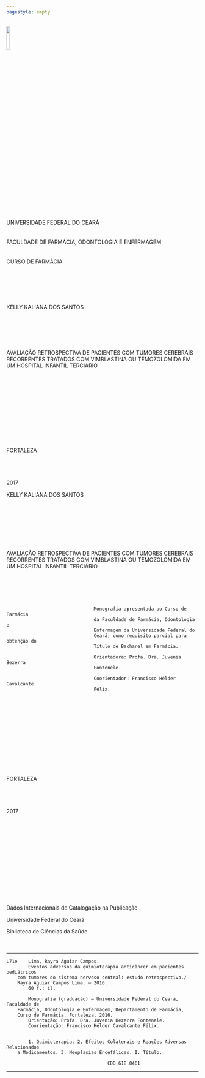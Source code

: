 ```yaml
---
pagestyle: empty
---
```


\centering
![](../fig/monop/image001.jpg){ width=12.5% }
&nbsp;   
&nbsp;  
UNIVERSIDADE FEDERAL DO CEARÁ  
&nbsp;  
&nbsp;  
FACULDADE DE FARMÁCIA, ODONTOLOGIA E ENFERMAGEM  
&nbsp;  
&nbsp;  
CURSO DE FARMÁCIA  
&nbsp;  
&nbsp;  
&nbsp;  
&nbsp;  
&nbsp;  
&nbsp;  
KELLY KALIANA DOS SANTOS  
&nbsp;  
&nbsp;  
&nbsp;  
&nbsp;  
&nbsp;  
&nbsp;  
AVALIAÇÃO RETROSPECTIVA DE PACIENTES COM TUMORES CEREBRAIS RECORRENTES TRATADOS COM VIMBLASTINA OU TEMOZOLOMIDA EM UM HOSPITAL INFANTIL TERCIÁRIO  
&nbsp;  
&nbsp;  
&nbsp;  
&nbsp;  
&nbsp;  
&nbsp;  
&nbsp;  
&nbsp;  
&nbsp;  
&nbsp;  
&nbsp;  
&nbsp;  
FORTALEZA  
&nbsp;  
&nbsp;  
&nbsp;  
&nbsp;  
2017  
\pagebreak

KELLY KALIANA DOS SANTOS  
&nbsp;  
&nbsp;  
&nbsp;  
&nbsp;  
&nbsp;  
&nbsp;  
&nbsp;  
&nbsp;  
AVALIAÇÃO RETROSPECTIVA DE PACIENTES COM TUMORES CEREBRAIS RECORRENTES TRATADOS COM VIMBLASTINA OU TEMOZOLOMIDA EM UM HOSPITAL INFANTIL TERCIÁRIO  
&nbsp;  
&nbsp;  
&nbsp;  
&nbsp;  

```

								Monografia apresentada ao Curso de Farmácia
								da Faculdade de Farmácia, Odontologia e
								Enfermagem da Universidade Federal do
								Ceará, como requisito parcial para obtenção do
								Título de Bacharel em Farmácia.

								Orientadora: Profa. Dra. Juvenia Bezerra
								Fontenele.

								Coorientador: Francisco Hélder Cavalcante
								Félix.
```
&nbsp;  
&nbsp;  
&nbsp;  
&nbsp;  
&nbsp;  
&nbsp;  
&nbsp;  
&nbsp;  
&nbsp;  
&nbsp;  
&nbsp;  
&nbsp;  
FORTALEZA  
&nbsp;  
&nbsp;  
&nbsp;  
&nbsp;  
2017
\pagebreak
&nbsp;  
&nbsp;  
&nbsp;  
&nbsp;  
&nbsp;  
&nbsp;  
&nbsp;  
&nbsp;  
&nbsp;  
&nbsp;  
&nbsp;  
&nbsp;  
&nbsp;  
&nbsp;  

Dados Internacionais de Catalogação na Publicação  

Universidade Federal do Ceará  

Biblioteca de Ciências da Saúde  
&nbsp;  
&nbsp;  

----------------------------------------------

```
L71e	Lima, Rayra Aguiar Campos.
		Eventos adversos da quimioterapia anticâncer em pacientes pediátricos
	com tumores do sistema nervoso central: estudo retrospectivo./
	Rayra Aguiar Campos Lima. – 2016.
		60 f.: il.

		Monografia (graduação) – Universidade Federal do Ceará, Faculdade de
	Farmácia, Odontologia e Enfermagem, Departamento de Farmácia,
	Curso de Farmácia, Fortaleza, 2016.
		Orientação: Profa. Dra. Juvenia Bezerra Fontenele.
		Coorientação: Francisco Hélder Cavalcante Félix.


		1. Quimioterapia. 2. Efeitos Colaterais e Reações Adversas Relacionados
	a Medicamentos. 3. Neoplasias Encefálicas. I. Título.

									 CDD 618.0461
```
-------------------------------------------
